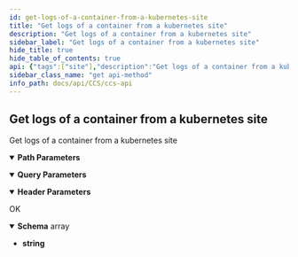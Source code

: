 ```yaml
---
id: get-logs-of-a-container-from-a-kubernetes-site
title: "Get logs of a container from a kubernetes site"
description: "Get logs of a container from a kubernetes site"
sidebar_label: "Get logs of a container from a kubernetes site"
hide_title: true
hide_table_of_contents: true
api: {"tags":["site"],"description":"Get logs of a container from a kubernetes site","parameters":[{"name":"site_id","in":"path","description":"Site ID","required":true,"schema":{"type":"integer"}},{"name":"pod_name","in":"query","description":"Pod name","required":true,"schema":{"type":"string"}},{"name":"container_name","in":"query","description":"Container name","required":true,"schema":{"type":"string"}},{"name":"since_time","in":"query","description":"Show logs after a specific time in ISO 8601 format","schema":{"type":"string"}},{"name":"tail_lines","in":"query","description":"The number of lines from the end of the logs to show","schema":{"type":"integer","format":"int32","default":10000}},{"name":"limit_bytes","in":"query","description":"The number of bytes to read from the server before terminating the log output","schema":{"type":"integer","format":"int32","default":800000}},{"name":"x-api-host","in":"header","description":"Authentication Required Parameters","required":true,"schema":{"type":"string","default":"k8s-taichung-default"}}],"responses":{"200":{"description":"OK","content":{"application/json":{"schema":{"type":"array","items":{"type":"string","example":"Aug 14 06:51:45 localhost dhclient: DHCPACK of 192.168.111.42 from 192.168.111.4"}}}}}},"method":"get","path":"/sites/{site_id}/container/logs/","servers":[{"url":"{apigateway}/api/v3/{ApiHost}/","variables":{"apigateway":{"default":"https://apigateway.twcc.ai"},"ApiHost":{"default":"k8s-taichung-default"}}}],"security":[{"ApiKeyAuth":[]}],"securitySchemes":{"ApiKeyAuth":{"type":"apiKey","in":"header","name":"x-api-key"}},"info":{"version":"1.5.2","title":"CCS API","description":"This is CCS API.\n"},"postman":{"name":"Get logs of a container from a kubernetes site","description":{"content":"Get logs of a container from a kubernetes site","type":"text/plain"},"url":{"path":["sites",":site_id","container","logs",""],"host":["{{baseUrl}}"],"query":[{"disabled":false,"description":{"content":"(Required) Pod name","type":"text/plain"},"key":"pod_name","value":""},{"disabled":false,"description":{"content":"(Required) Container name","type":"text/plain"},"key":"container_name","value":""},{"disabled":false,"description":{"content":"Show logs after a specific time in ISO 8601 format","type":"text/plain"},"key":"since_time","value":""},{"disabled":false,"description":{"content":"The number of lines from the end of the logs to show","type":"text/plain"},"key":"tail_lines","value":""},{"disabled":false,"description":{"content":"The number of bytes to read from the server before terminating the log output","type":"text/plain"},"key":"limit_bytes","value":""}],"variable":[{"disabled":false,"description":{"content":"(Required) Site ID","type":"text/plain"},"type":"any","value":"","key":"site_id"}]},"header":[{"disabled":false,"description":{"content":"(Required) Authentication Required Parameters","type":"text/plain"},"key":"x-api-host","value":""},{"key":"Accept","value":"application/json"}],"method":"GET"}}
sidebar_class_name: "get api-method"
info_path: docs/api/CCS/ccs-api
---
```



## Get logs of a container from a kubernetes site



Get logs of a container from a kubernetes site

<details style={{"marginBottom":"1rem"}} data-collapsed={false} open={true}><summary style={{}}><strong>Path Parameters</strong></summary><div><ul><ParamsItem className={"paramsItem"} param={{"name":"site_id","in":"path","description":"Site ID","required":true,"schema":{"type":"integer"}}}></ParamsItem></ul></div></details><details style={{"marginBottom":"1rem"}} data-collapsed={false} open={true}><summary style={{}}><strong>Query Parameters</strong></summary><div><ul><ParamsItem className={"paramsItem"} param={{"name":"pod_name","in":"query","description":"Pod name","required":true,"schema":{"type":"string"}}}></ParamsItem><ParamsItem className={"paramsItem"} param={{"name":"container_name","in":"query","description":"Container name","required":true,"schema":{"type":"string"}}}></ParamsItem><ParamsItem className={"paramsItem"} param={{"name":"since_time","in":"query","description":"Show logs after a specific time in ISO 8601 format","schema":{"type":"string"}}}></ParamsItem><ParamsItem className={"paramsItem"} param={{"name":"tail_lines","in":"query","description":"The number of lines from the end of the logs to show","schema":{"type":"integer","format":"int32","default":10000}}}></ParamsItem><ParamsItem className={"paramsItem"} param={{"name":"limit_bytes","in":"query","description":"The number of bytes to read from the server before terminating the log output","schema":{"type":"integer","format":"int32","default":800000}}}></ParamsItem></ul></div></details><details style={{"marginBottom":"1rem"}} data-collapsed={false} open={true}><summary style={{}}><strong>Header Parameters</strong></summary><div><ul><ParamsItem className={"paramsItem"} param={{"name":"x-api-host","in":"header","description":"Authentication Required Parameters","required":true,"schema":{"type":"string","default":"k8s-taichung-default"}}}></ParamsItem></ul></div></details><div><ApiTabs><TabItem label={"200"} value={"200"}><div>

OK

</div><div><MimeTabs schemaType={"response"}><TabItem label={"application/json"} value={"application/json"}><SchemaTabs><TabItem label={"Schema"} value={"Schema"}><details style={{}} data-collapsed={false} open={true}><summary style={{"textAlign":"left"}}><strong>Schema</strong><span style={{"opacity":"0.6"}}> array</span></summary><div style={{"textAlign":"left","marginLeft":"1rem"}}></div><ul style={{"marginLeft":"1rem"}}><li><div><strong>string</strong></div></li></ul></details></TabItem><TabItem label={"Example (from schema)"} value={"Example (from schema)"}><ResponseSamples responseExample={"[\n  \"Aug 14 06:51:45 localhost dhclient: DHCPACK of 192.168.111.42 from 192.168.111.4\"\n]"} language={"json"}></ResponseSamples></TabItem></SchemaTabs></TabItem></MimeTabs></div></TabItem></ApiTabs></div>
      